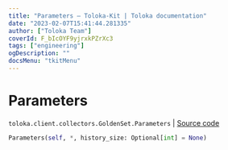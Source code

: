 ```yaml
---
title: "Parameters — Toloka-Kit | Toloka documentation"
date: "2023-02-07T15:41:44.281335"
author: ["Toloka Team"]
coverId: F_bIcOYF9yjrxkPZrXc3
tags: ["engineering"]
ogDescription: ""
docsMenu: "tkitMenu"
---
```


# Parameters
`toloka.client.collectors.GoldenSet.Parameters` | [Source code](https://github.com/Toloka/toloka-kit/blob/v1.1.3/src/client/collectors.py#L359)

```python
Parameters(self, *, history_size: Optional[int] = None)
```